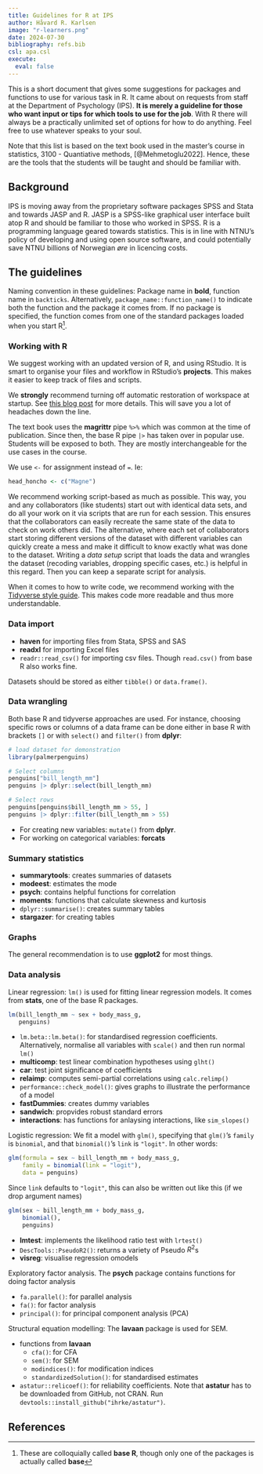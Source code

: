 ```yaml
--- 
title: Guidelines for R at IPS
author: Håvard R. Karlsen
image: "r-learners.png"
date: 2024-07-30
bibliography: refs.bib
csl: apa.csl
execute: 
  eval: false
---
```


This is a short document that gives some suggestions for packages and functions to use for various task in R. It came about on requests from staff at the Department of Psychology (IPS). **It is merely a guideline for those who want input or tips for which tools to use for the job**. With R there will always be a practically unlimited set of options for how to do anything. Feel free to use whatever speaks to your soul. 

Note that this list is based on the text book used in the master's course in statistics, 3100 - Quantiative methods, [@Mehmetoglu2022]. Hence, these are the tools that the students will be taught and should be familiar with. 

## Background

IPS is moving away from the proprietary software packages SPSS and Stata and towards JASP and R. JASP is a SPSS-like graphical user interface built atop R and should be familiar to those who worked in SPSS. R is a programming language geared towards statistics. This is in line with NTNU's policy of developing and using open source software, and could potentially save NTNU billions of Norwegian *øre* in licencing costs.

## The guidelines

Naming convention in these guidelines: Package name in **bold**, function name in `backticks`. Alternatively, `package_name::function_name()` to indicate both the function and the package it comes from. If no package is specified, the function comes from one of the standard packages loaded when you start R[^baseR].

[^baseR]: These are colloquially called **base R**, though only one of the packages is actually called **base**

### Working with R

We suggest working with an updated version of R, and using RStudio. It is smart to organise your files and workflow in RStudio's **projects**. This makes it easier to keep track of files and scripts.

We **strongly** recommend turning off automatic restoration of workspace at startup. See [this blog post](https://hkarlsen.rbind.io/posts/nor/2024-02-22-rstudio-tips/#tips-2-skru-av-automatisk-gjenoppretting-av-workspace) for more details. This will save you a lot of headaches down the line.

The text book uses the **magrittr** pipe `%>%` which was common at the time of publication. Since then, the base R pipe `|>` has taken over in popular use. Students will be exposed to both. They are mostly interchangeable for the use cases in the course.

We use `<-` for assignment instead of `=`. Ie: 

```r
head_honcho <- c("Magne")
```

We recommend working script-based as much as possible. This way, you and any collaborators (like students) start out with identical data sets, and do all your work on it via scripts that are run for each session. This ensures that the collaborators can easily recreate the same state of the data to check on work others did. The alternative, where each set of collaborators start storing different versions of the dataset with different variables can quickly create a mess and make it difficult to know exactly what was done to the dataset. Writing a *data setup* script that loads the data and wrangles the dataset (recoding variables, dropping specific cases, etc.) is helpful in this regard. Then you can keep a separate script for analysis. 

When it comes to how to write code, we recommend working with the [Tidyverse style guide](https://style.tidyverse.org/index.html). This makes code more readable and thus more understandable.

### Data import

- **haven** for importing files from Stata, SPSS and SAS
- **readxl** for importing Excel files
- `readr::read_csv()` for importing csv files. Though `read.csv()` from base R also works fine.

Datasets should be stored as either `tibble()` or `data.frame()`.

### Data wrangling

Both base R and tidyverse approaches are used. For instance, choosing specific rows or columns of a data frame can be done either in base R with brackets `[]` or with `select()` and `filter()` from **dplyr**:

```r
# load dataset for demonstration
library(palmerpenguins)

# Select columns
penguins["bill_length_mm"]
penguins |> dplyr::select(bill_length_mm)

# Select rows
penguins[penguins$bill_length_mm > 55, ]
penguins |> dplyr::filter(bill_length_mm > 55)
```

- For creating new variables: `mutate()` from **dplyr**. 
- For working on categorical variables: **forcats**

### Summary statistics

- **summarytools**: creates summaries of datasets
- **modeest**: estimates the mode
- **psych**: contains helpful functions for correlation
- **moments**: functions that calculate skewness and kurtosis
- `dplyr::summarise()`: creates summary tables
- **stargazer**: for creating tables

### Graphs

The general recommendation is to use **ggplot2** for most things. 

### Data analysis

Linear regression: `lm()` is used for fitting linear regression models. It comes from **stats**, one of the base R packages.

```r
lm(bill_length_mm ~ sex + body_mass_g,
   penguins)
```

- `lm.beta::lm.beta()`: for standardised regression coefficients. Alternatively, normalise all variables with `scale()` and then run normal `lm()`
- **multicomp**: test linear combination hypotheses using `glht()`
- **car**: test joint significance of coefficients
- **relaimp**: computes semi-partial correlations using `calc.relimp()`
- `performance::check_model()`: gives graphs to illustrate the performance of a model
- **fastDummies**: creates dummy variables
- **sandwich**: propvides robust standard errors
- **interactions**: has functions for anlaysing interactions, like `sim_slopes()`

Logistic regression: We fit a model with `glm()`, specifying that `glm()`'s `family` is `binomial`, and that `binomial()`'s `link` is `"logit"`. In other words:

```r
glm(formula = sex ~ bill_length_mm + body_mass_g,
    family = binomial(link = "logit"),
    data = penguins)
```

Since `link` defaults to `"logit"`, this can also be written out like this (if we drop argument names)

```r
glm(sex ~ bill_length_mm + body_mass_g,
    binomial(),
    penguins)
```

- **lmtest**: implements the likelihood ratio test with `lrtest()`
- `DescTools::PseudoR2()`: returns a variety of Pseudo $R^2$s
- **visreg**: visualise regression omodels

Exploratory factor analysis. The **psych** package contains functions for doing factor analysis

- `fa.parallel()`: for parallel analysis
- `fa()`: for factor analysis
- `principal()`: for principal component analysis (PCA)

Structural equation modelling: The **lavaan** package is used for SEM.

- functions from **lavaan**
  - `cfa()`: for CFA
  - `sem()`: for SEM
  - `modindices()`: for modification indices
  - `standardizedSolution()`: for standardised estimates
- `astatur::relicoef()`: for reliability coefficients. Note that **astatur** has to be downloaded from GitHub, not CRAN. Run `devtools::install_github("ihrke/astatur")`.

## References

::: {#refs}
:::